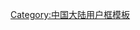 {{Userbox
|border-c=#ffa500
|border-s=1
|id-c=#ffffff
|info-c=#ffd700
|info-s=10
|id=[[File:炫彩津门99海河夜景.jpg|70px]]
|info=介个用户似'''[[天津]]'''的。
|usercategory = 天津维基人
|nocat = {{{nocat|}}}
}}
{{Topicon
| image = Tianjin Shadow.svg
| size = 22px
| description = 这位用户是天津维基人
| link = WP:天津维基人列表
}}<noinclude>
[[Category:中国大陆用户框模板]]
</noinclude>